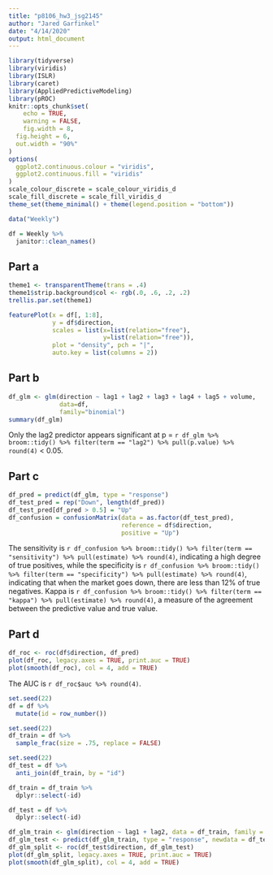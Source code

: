 ```yaml
---
title: "p8106_hw3_jsg2145"
author: "Jared Garfinkel"
date: "4/14/2020"
output: html_document
---
```


```r
library(tidyverse)
library(viridis)
library(ISLR)
library(caret)
library(AppliedPredictiveModeling)
library(pROC)
knitr::opts_chunk$set(
	echo = TRUE,
	warning = FALSE,
	fig.width = 8, 
  fig.height = 6,
  out.width = "90%"
)
options(
  ggplot2.continuous.colour = "viridis",
  ggplot2.continuous.fill = "viridis"
)
scale_colour_discrete = scale_colour_viridis_d
scale_fill_discrete = scale_fill_viridis_d
theme_set(theme_minimal() + theme(legend.position = "bottom"))
```

```r
data("Weekly")

df = Weekly %>% 
  janitor::clean_names()
```

## Part a

```r
theme1 <- transparentTheme(trans = .4)
theme1$strip.background$col <- rgb(.0, .6, .2, .2) 
trellis.par.set(theme1)

featurePlot(x = df[, 1:8], 
            y = df$direction,
            scales = list(x=list(relation="free"), 
                          y=list(relation="free")),
            plot = "density", pch = "|", 
            auto.key = list(columns = 2))
```

## Part b

```r
df_glm <- glm(direction ~ lag1 + lag2 + lag3 + lag4 + lag5 + volume, 
              data=df, 
              family="binomial")
summary(df_glm)
```

Only the lag2 predictor appears significant at p = `r df_glm %>% broom::tidy() %>% filter(term == "lag2") %>% pull(p.value) %>% round(4)` < 0.05.

## Part c

```r
df_pred = predict(df_glm, type = "response")
df_test_pred = rep("Down", length(df_pred))
df_test_pred[df_pred > 0.5] = "Up"
df_confusion = confusionMatrix(data = as.factor(df_test_pred),
                               reference = df$direction,
                               positive = "Up")
```

The sensitivity is `r df_confusion %>% broom::tidy() %>% filter(term == "sensitivity") %>% pull(estimate) %>% round(4)`, indicating a high degree of true positives, while the specificity is `r df_confusion %>% broom::tidy() %>% filter(term == "specificity") %>% pull(estimate) %>% round(4)`, indicating that when the market goes down, there are less than 12% of true negatives. Kappa is `r df_confusion %>% broom::tidy() %>% filter(term == "kappa") %>% pull(estimate) %>% round(4)`, a measure of the agreement between the predictive value and true value.

## Part d

```r
df_roc <- roc(df$direction, df_pred) 
plot(df_roc, legacy.axes = TRUE, print.auc = TRUE) 
plot(smooth(df_roc), col = 4, add = TRUE)
```

The AUC is `r df_roc$auc %>% round(4)`.

```r
set.seed(22)
df = df %>% 
  mutate(id = row_number())

set.seed(22)
df_train = df %>% 
  sample_frac(size = .75, replace = FALSE) 

set.seed(22)
df_test = df %>% 
  anti_join(df_train, by = "id")
```

```r
df_train = df_train %>% 
  dplyr::select(-id)

df_test = df %>% 
  dplyr::select(-id)
```

```r
df_glm_train <- glm(direction ~ lag1 + lag2, data = df_train, family = "binomial")
df_glm_test <- predict(df_glm_train, type = "response", newdata = df_test)
df_glm_split <- roc(df_test$direction, df_glm_test)
plot(df_glm_split, legacy.axes = TRUE, print.auc = TRUE)
plot(smooth(df_glm_split), col = 4, add = TRUE)
```


